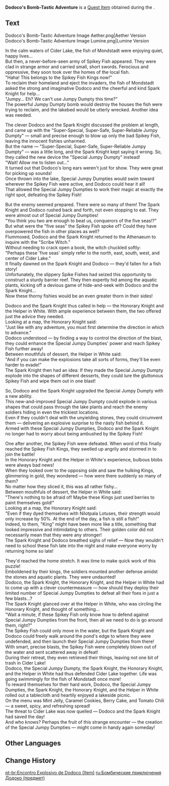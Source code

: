 {{Item Infobox
|title        = Dodoco's Bomb-Tastic Adventure
|id           = 120658
|image        = Item Dodoco's Bomb-Tastic Adventure.png
|type         = Quest Items
|quality      = 3
|description  = A fairy tale that Lisa wrote based on the special game "Dodoco's Bomb-Tastic Adventure," featuring the Spark Knight, Dodoco, special Jumpy Dumpties, the Honorary Knight, and their white-colored helper in their victory over the fishies...
|source1      = [[Crisis Relieved! A Happy Memento!]]
|event        = Dodoco's Bomb-Tastic Adventure
|memento      = Yes
}}
'''Dodoco's Bomb-Tastic Adventure''' is a [[Quest Item]] obtained during the {{Quest|Crisis Relieved! A Happy Memento!}}.

==Text==
<gallery>
Dodoco's Bomb-Tastic Adventure Image Aether.png|Aether Version
Dodoco's Bomb-Tastic Adventure Image Lumine.png|Lumine Version
</gallery>
In the calm waters of Cider Lake, the fish of Mondstadt were enjoying quiet, happy lives...<br>
But then, a never-before-seen army of Spikey Fish appeared. They were clad in strange armor and carried small, short swords. Ferocious and oppressive, they soon took over the homes of the local fish.<br>
"Haha! This belongs to the Spikey Fish Kings now!"<br>
To reclaim their homeland and eject the invaders, the fish of Mondstadt asked the strong and imaginative Dodoco and the cheerful and kind Spark Knight for help...<br>
"Jumpy... Eh? We can't use Jumpy Dumpty this time?"<br>
The powerful Jumpy Dumpty bomb would destroy the houses the fish were trying to reclaim, and the lakebed would be utterly wrecked. Another idea was needed.

The clever Dodoco and the Spark Knight discussed the problem at length, and came up with the "Super-Special, Super-Safe, Super-Reliable Jumpy Dumpty" &mdash; small and precise enough to blow up only the bad Spikey Fish, leaving the innocent fishies unharmed.<br>
But the name &mdash; "Super-Special, Super-Safe, Super-Reliable Jumpy Dumpty" &mdash; was a little long, and the Spark Knight kept saying it wrong. So, they called the new device the "Special Jumpy Dumpty" instead!<br>
"Wait! Allow me to listen out..."<br>
It turned out that Dodoco's long ears weren't just for show. They were great for picking up sounds!<br>
Once thrown into the lake, Special Jumpy Dumpties would swim toward wherever the Spikey Fish were active, and Dodoco could hear it all!<br>
That allowed the Special Jumpy Dumpties to work their magic at exactly the right spot, defeating the Spikey Fish!

But the enemy seemed prepared. There were so many of them! The Spark Knight and Dodoco rushed back and forth, not even stopping to eat. They were almost out of Special Jumpy Dumpties!<br>
"You think you two are enough to beat us, conquerors of the five seas!?"<br>
But what were the "five seas" the Spikey Fish spoke of? Could they have overpowered the fish in other places as well?<br>
Flummoxed, Dodoco and the Spark Knight returned to the Athenaeum to inquire with the "Scribe Witch."<br>
Without needing to crack open a book, the witch chuckled softly:<br>
"Perhaps these 'five seas' simply refer to the north, east, south, west, and center of Cider Lake."<br>
It finally dawned on the Spark Knight and Dodoco &mdash; they'd fallen for a fish story!<br>
Unfortunately, the slippery Spike Fishes had seized this opportunity to construct a sturdy barrier reef. They then expertly hid among the aquatic plants, kicking off a devious game of hide-and-seek with Dodoco and the Spark Knight...<br>
Now these thorny fishies would be an even greater thorn in their sides!

Dodoco and the Spark Knight thus called in help &mdash; the Honorary Knight and the Helper in White. With ample experience between them, the two offered just the advice they needed.<br>
Looking at a map, the Honorary Knight said:<br>
"Just like with any adventure, you must first determine the direction in which to advance."<br>
Dodoco understood &mdash; by finding a way to control the direction of the blast, they could enhance the Special Jumpy Dumpties' power and reach Spikey Fish further away!<br>
Between mouthfuls of dessert, the Helper in White said:<br>
"And if you can make the explosions take all sorts of forms, they'll be even harder to evade!"<br>
The Spark Knight then had an idea: If they made the Special Jumpy Dumpty explode into the shapes of different desserts, they could lure the gluttonous Spikey Fish and wipe them out in one blast!

So, Dodoco and the Spark Knight upgraded the Special Jumpy Dumpty with a new ability.<br>
This new-and-improved Special Jumpy Dumpty could explode in various shapes that could pass through the lake plants and reach the enemy soldiers hiding in even the trickiest locations.<br>
Even if they couldn't deal with the unyielding stones, they could circumvent them &mdash; delivering an explosive surprise to the nasty fish behind it.<br>
Armed with these Special Jumpy Dumpties, Dodoco and the Spark Knight no longer had to worry about being ambushed by the Spikey Fish!

One after another, the Spikey Fish were defeated. When word of this finally reached the Spikey Fish Kings, they swelled up angrily and stormed in to join the battle!<br>
In the Honorary Knight and the Helper in White's experience, bulbous blobs were always bad news!<br>
When they looked over to the opposing side and saw the hulking Kings, glimmering in gold, they wondered &mdash; how were there suddenly so many of them?<br>
No matter how they sliced it, this was all rather fishy...<br>
Between mouthfuls of dessert, the Helper in White said:<br>
"There's nothing to be afraid of! Maybe these Kings just used berries to paint themselves gold!"<br>
Looking at a map, the Honorary Knight said:<br>
"Even if they dyed themselves with Nilotpala Lotuses, their strength would only increase by 50%. At the end of the day, a fish is still a fish!"<br>
Indeed, to them, "King" might have been more like a title, something that looked impressive and intimidating to others. Their golden color did not necessarily mean that they were any stronger!<br>
The Spark Knight and Dodoco breathed sighs of relief &mdash; Now they wouldn't need to school these fish late into the night and make everyone worry by returning home so late!

They'd reached the home stretch. It was time to make quick work of this puzzle!<br>
Emboldened by their kings, the soldiers mounted another defense amidst the stones and aquatic plants. They were undaunted!<br>
Dodoco, the Spark Knight, the Honorary Knight, and the Helper in White had to come up with a clever countermeasure &mdash; how should they deploy their limited number of Special Jumpy Dumpties to defeat all their foes in just a few blasts...?<br>
The Spark Knight glanced over at the Helper in White, who was circling the Honorary Knight, and thought of something...<br>
"Wait a minute, if these Spikey Fish only know how to defend against Special Jumpy Dumpties from the front, then all we need to do is go around them, right?"<br>
The Spikey Fish could only move in the water, but the Spark Knight and Dodoco could freely walk around the pond's edge to where they were undefended, and then launch their Special Jumpy Dumpties from there!<br>
With smart, precise blasts, the Spikey Fish were completely blown out of the water and sent scattered away in defeat!<br>
During their retreat, they even retrieved their things, leaving not one bit of trash in Cider Lake!<br>
Dodoco, the Special Jumpy Dumpty, the Spark Knight, the Honorary Knight, and the Helper in White had thus defended Cider Lake together. Life was going swimmingly for the fish of Mondstadt once more!<br>
To reward themselves for their hard work, Dodoco, the Special Jumpy Dumpties, the Spark Knight, the Honorary Knight, and the Helper in White rolled out a tablecloth and heartily enjoyed a lakeside picnic.<br>
On the menu was Mint Jelly, Caramel Cookies, Berry Cake, and Tomato Chili &mdash; a sweet, spicy, and refreshing spread!<br>
The threat to Cider Lake was now quelled &mdash; Dodoco and the Spark Knight had saved the day!<br>
And who knows? Perhaps the fruit of this strange encounter &mdash; the creation of the Special Jumpy Dumpties &mdash; might come in handy again someday!

==Other Languages==
{{Other Languages|Transclude=Dodoco's Bomb-Tastic Adventure}}

==Change History==
{{Change History|4.1}}

[[pt-br:Encontro Explosivo de Dodoco (Item)]]
[[ru:Бомбические приключения Додоко (предмет)]]